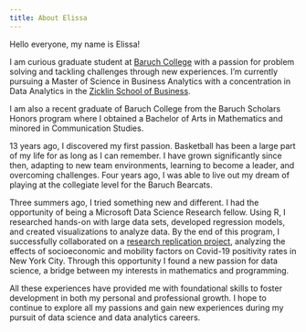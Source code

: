 ```yaml
---
title: About Elissa
---
```


Hello everyone, my name is Elissa!

I am curious graduate student at [Baruch College](https://www.baruch.cuny.edu/) with a passion for problem solving and tackling challenges through new experiences. I'm currently pursuing a Master of Science in Business Analytics with a concentration in Data Analytics in the [Zicklin School of Business](https://zicklin.baruch.cuny.edu/).

I am also a recent graduate of Baruch College from the Baruch Scholars Honors program where I obtained a Bachelor of Arts in Mathematics and minored in Communication Studies.

13 years ago, I discovered my first passion. Basketball has been a large part of my life for as long as I can remember. I have grown significantly since then, adapting to new team environments, learning to become a leader, and overcoming challenges. Four years ago, I was able to live out my dream of playing at the collegiate level for the Baruch Bearcats.

Three summers ago, I tried something new and different. I had the opportunity of being a Microsoft Data Science Research fellow. Using R, I researched hands-on with large data sets, developed regression models, and created visualizations to analyze data. By the end of this program, I successfully collaborated on a [research replication project](https://github.com/ElissaLeung/covid-nyc-2022-group-3/blob/main/README.md), analyzing the effects of socioeconomic and mobility factors on Covid-19 positivity rates in New York City. Through this opportunity I found a new passion for data science, a bridge between my interests in mathematics and programming.

All these experiences have provided me with foundational skills to foster development in both my personal and professional growth. I hope to continue to explore all my passions and gain new experiences during my pursuit of data science and data analytics careers.